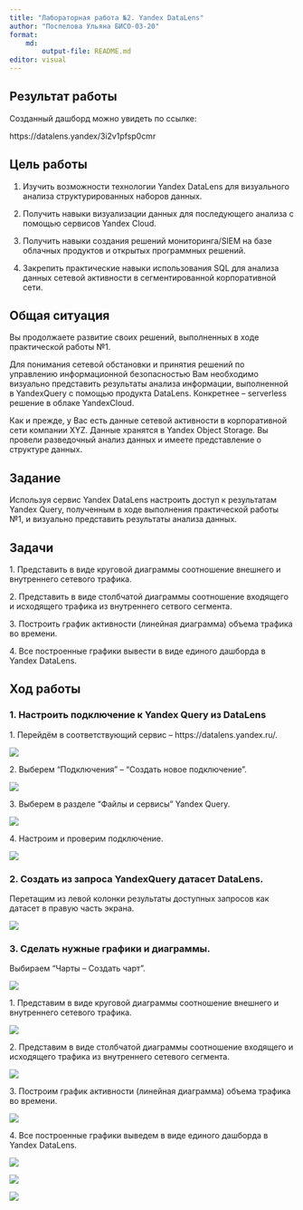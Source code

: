 ```yaml
---
title: "Лабораторная работа №2. Yandex DataLens"
author: "Поспелова Ульяна БИСО-03-20"
format: 
    md:
        output-file: README.md
editor: visual
---
```


## Результат работы

Созданный дашборд можно увидеть по ссылке:

https://datalens.yandex/3i2v1pfsp0cmr 

## Цель работы

1. Изучить возможности технологии Yandex DataLens для визуального анализа структурированных наборов данных.

2. Получить навыки визуализации данных для последующего анализа с помощью сервисов Yandex Cloud.

3. Получить навыки создания решений мониторинга/SIEM на базе облачных продуктов и открытых программных решений.

4. Закрепить практические навыки использования SQL для анализа данных сетевой активности в сегментированной корпоративной сети.

## Общая ситуация

Вы продолжаете развитие своих решений, выполненных в ходе практической работы №1.

Для понимания сетевой обстановки и принятия решений по управлению информационной безопасностью Вам необходимо визуально представить результаты анализа информации, выполненной в YandexQuery с помощью продукта DataLens. Конкретнее – serverless решение в облаке YandexCloud.

Как и прежде, у Вас есть данные сетевой активности в корпоративной сети компании XYZ. Данные хранятся в Yandex Object Storage. Вы провели разведочный анализ данных и имеете представление о структуре данных.

## Задание

Используя сервис Yandex DataLens настроить доступ к результатам Yandex Query, полученным в ходе
выполнения практической работы №1, и визуально представить результаты анализа данных.

## Задачи

1\. Представить в виде круговой диаграммы соотношение внешнего и внутреннего сетевого трафика.

2\. Представить в виде столбчатой диаграммы соотношение входящего и исходящего трафика из внутреннего сетвого сегмента.

3\. Построить график активности (линейная диаграмма) объема трафика во времени.

4\. Все построенные графики вывести в виде единого дашборда в Yandex DataLens.

## Ход работы

### 1. Настроить подключение к Yandex Query из DataLens

1\. Перейдём в соответствующий сервис – https://datalens.yandex.ru/.

![](PNGs/pic_1.png)

2\. Выберем “Подключения” – “Создать новое подключение”.

![](PNGs/pic_2.png)

3\. Выберем в разделе “Файлы и сервисы” Yandex Query.

![](PNGs/pic_3.png)

4\. Настроим и проверим подключение.

![](PNGs/pic_4.png)

### 2\. Создать из запроса YandexQuery датасет DataLens.

Перетащим из левой колонки результаты доступных запросов как датасет в правую часть экрана.

![](PNGs/pic_5.png)

### 3\. Сделать нужные графики и диаграммы.

Выбираем “Чарты – Создать чарт”.

![](PNGs/pic_6.png)

1\. Представим в виде круговой диаграммы соотношение внешнего и внутреннего сетевого трафика.

![](PNGs/pic_7.png)

2\. Представим в виде столбчатой диаграммы соотношение входящего и исходящего трафика из внутреннего сетевого сегмента.

![](PNGs/pic_8.png)

3\. Построим график активности (линейная диаграмма) объема трафика во времени.

![](PNGs/pic_9.png)

4\. Все построенные графики выведем в виде единого дашборда в Yandex DataLens.

![](PNGs/pic_10.png)

![](PNGs/pic_11.png)

![](PNGs/pic_12.png)
